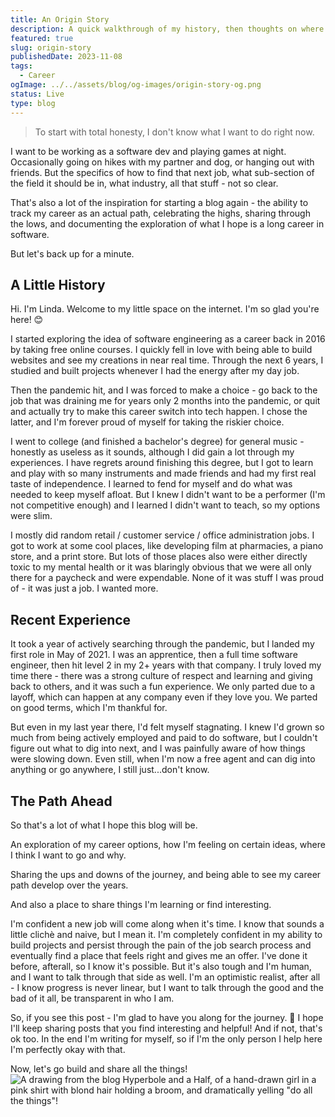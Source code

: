 ---
title: An Origin Story
description: A quick walkthrough of my history, then thoughts on where I'm at today and where I want to go.
featured: true
slug: origin-story
publishedDate: 2023-11-08
tags:
  - Career
ogImage: ../../assets/blog/og-images/origin-story-og.png
status: Live
type: blog
---

> To start with total honesty, I don't know what I want to do right now.

I want to be working as a software dev and playing games at night. Occasionally going on hikes with my partner and dog, or hanging out with friends. But the specifics of how to find that next job, what sub-section of the field it should be in, what industry, all that stuff - not so clear.

That's also a lot of the inspiration for starting a blog again - the ability to track my career as an actual path, celebrating the highs, sharing through the lows, and documenting the exploration of what I hope is a long career in software.

But let's back up for a minute.

## A Little History

Hi. I'm Linda. Welcome to my little space on the internet. I'm so glad you're here! 😊

I started exploring the idea of software engineering as a career back in 2016 by taking free online courses. I quickly fell in love with being able to build websites and see my creations in near real time. Through the next 6 years, I studied and built projects whenever I had the energy after my day job.

Then the pandemic hit, and I was forced to make a choice - go back to the job that was draining me for years only 2 months into the pandemic, or quit and actually try to make this career switch into tech happen. I chose the latter, and I'm forever proud of myself for taking the riskier choice.

I went to college (and finished a bachelor's degree) for general music - honestly as useless as it sounds, although I did gain a lot through my experiences. I have regrets around finishing this degree, but I got to learn and play with so many instruments and made friends and had my first real taste of independence. I learned to fend for myself and do what was needed to keep myself afloat. But I knew I didn't want to be a performer (I'm not competitive enough) and I learned I didn't want to teach, so my options were slim.

I mostly did random retail / customer service / office administration jobs. I got to work at some cool places, like developing film at pharmacies, a piano store, and a print store. But lots of those places also were either directly toxic to my mental health or it was blaringly obvious that we were all only there for a paycheck and were expendable. None of it was stuff I was proud of - it was just a job. I wanted more.

## Recent Experience

It took a year of actively searching through the pandemic, but I landed my first role in May of 2021. I was an apprentice, then a full time software engineer, then hit level 2 in my 2+ years with that company. I truly loved my time there - there was a strong culture of respect and learning and giving back to others, and it was such a fun experience. We only parted due to a layoff, which can happen at any company even if they love you. We parted on good terms, which I'm thankful for.

But even in my last year there, I'd felt myself stagnating. I knew I'd grown so much from being actively employed and paid to do software, but I couldn't figure out what to dig into next, and I was painfully aware of how things were slowing down. Even still, when I'm now a free agent and can dig into anything or go anywhere, I still just...don't know.

## The Path Ahead

So that's a lot of what I hope this blog will be.

An exploration of my career options, how I'm feeling on certain ideas, where I think I want to go and why.

Sharing the ups and downs of the journey, and being able to see my career path develop over the years.

And also a place to share things I'm learning or find interesting.

I'm confident a new job will come along when it's time. I know that sounds a little clichè and naive, but I mean it. I'm completely confident in my ability to build projects and persist through the pain of the job search process and eventually find a place that feels right and gives me an offer. I've done it before, afterall, so I know it's possible. But it's also tough and I'm human, and I want to talk through that side as well. I'm an optimistic realist, after all - I know progress is never linear, but I want to talk through the good and the bad of it all, be transparent in who I am.

So, if you see this post - I'm glad to have you along for the journey. 💞 I hope I'll keep sharing posts that you find interesting and helpful! And if not, that's ok too. In the end I'm writing for myself, so if I'm the only person I help here I'm perfectly okay with that.

Now, let's go build and share all the things!
![A drawing from the blog Hyperbole and a Half, of a hand-drawn girl in a pink shirt with blond hair holding a broom, and dramatically yelling "do all the things"!](../../assets/blog/do-all-the-things.webp)
